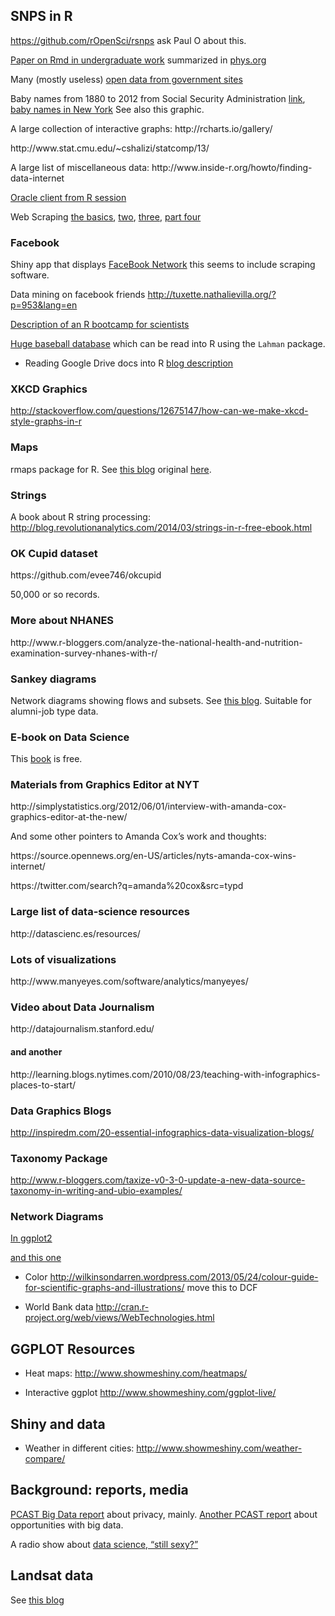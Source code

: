 
## SNPS in R

<https://github.com/rOpenSci/rsnps> ask Paul O about this.


[Paper on Rmd in undergraduate work](http://escholarship.org/uc/item/90b2f5xh) summarized in [phys.org](http://phys.org/news/2014-02-scientific-young.html)

Many (mostly useless) [open data from government sites](http://www.data.gov/open-gov/)

Baby names from 1880 to 2012 from Social Security Administration [link](http://www.ssa.gov/oact/babynames/names.zip), [baby names in New York](http://catalog.data.gov/dataset/baby-names-beginning-2007)  See also this graphic.  

A large collection of interactive graphs: http://rcharts.io/gallery/

http://www.stat.cmu.edu/~cshalizi/statcomp/13/

A large list of miscellaneous data: http://www.inside-r.org/howto/finding-data-internet

[Oracle client from R session](http://www.inside-r.org/node/48947)

Web Scraping [the basics](http://quantifyingmemory.blogspot.co.uk/2014/02/web-scraping-basics.html), [two](http://quantifyingmemory.blogspot.co.uk/2014/02/web-scraping-part2-digging-deeper.html), [three](http://quantifyingmemory.blogspot.com/2014/03/web-scraping-scaling-up-digital-data.html),  [part four](http://quantifyingmemory.blogspot.com/2014/03/web-scraping-working-with-apis.html)

### Facebook

Shiny app that displays [FaceBook Network](http://tuxette.nathalievilla.org/?tag=igraph&lang=en) this seems to include scraping software.

Data mining on facebook friends <http://tuxette.nathalievilla.org/?p=953&lang=en>

[Description of an R bootcamp for scientists](http://gettinggeneticsdone.blogspot.com/2014/03/software-carpentry-at-uva-redux.html)


[Huge baseball database](http://www.seanlahman.com/baseball-archive/statistics/) which can be read into R using the `Lahman` package.

* Reading Google Drive docs into R [blog description](http://www.r-bloggers.com/download-all-documents-from-google-drive-with-r/?utm_source=feedburner&utm_medium=email&utm_campaign=Feed%3A+RBloggers+%28R+bloggers%29)

### XKCD Graphics

<http://stackoverflow.com/questions/12675147/how-can-we-make-xkcd-style-graphs-in-r>

### Maps

rmaps package for R.  See [this blog](https://mail.google.com/mail/u/0/#inbox/144f0f70078a7ed4) original [here](http://mockquant.blogspot.com/2014/03/seamless-analytical-environment-by-wdi.html).

### Strings

A book about R string processing: <http://blog.revolutionanalytics.com/2014/03/strings-in-r-free-ebook.html>

### OK Cupid dataset 

https://github.com/evee746/okcupid

50,000 or so records.

### More about NHANES

http://www.r-bloggers.com/analyze-the-national-health-and-nutrition-examination-survey-nhanes-with-r/

### Sankey diagrams

Network diagrams showing flows and subsets.  See [this blog](http://lamages.blogspot.com/2014/03/sankey-diagrams-with-googlevis.html).  Suitable for alumni-job type data.

### E-book on Data Science

This [book](http://blog.revolutionanalytics.com/2014/03/free-ebook-on-big-data-and-data-science.html) is free.

### Materials from Graphics Editor at NYT

http://simplystatistics.org/2012/06/01/interview-with-amanda-cox-graphics-editor-at-the-new/

And some other pointers to Amanda Cox’s work and thoughts:

https://source.opennews.org/en-US/articles/nyts-amanda-cox-wins-internet/

https://twitter.com/search?q=amanda%20cox&src=typd

### Large list of data-science resources

http://datascienc.es/resources/

### Lots of visualizations

http://www.manyeyes.com/software/analytics/manyeyes/

### Video about Data Journalism

http://datajournalism.stanford.edu/

#### and another

http://learning.blogs.nytimes.com/2010/08/23/teaching-with-infographics-places-to-start/

### Data Graphics Blogs

<http://inspiredm.com/20-essential-infographics-data-visualization-blogs/>

### Taxonomy Package

<http://www.r-bloggers.com/taxize-v0-3-0-update-a-new-data-source-taxonomy-in-writing-and-ubio-examples/>

### Network Diagrams 

[In ggplot2](http://is-r.tumblr.com/post/38459242505/beautiful-network-diagrams-with-ggplot2)

[and this one](http://sumtxt.wordpress.com/2011/07/02/visualizing-networks-with-ggplot2-in-r/)

* Color <http://wilkinsondarren.wordpress.com/2013/05/24/colour-guide-for-scientific-graphs-and-illustrations/> move this to DCF

* World Bank data <http://cran.r-project.org/web/views/WebTechnologies.html>

## GGPLOT Resources

* Heat maps: <http://www.showmeshiny.com/heatmaps/>

* Interactive ggplot <http://www.showmeshiny.com/ggplot-live/>



## Shiny and data

* Weather in different cities: <http://www.showmeshiny.com/weather-compare/>

## Background: reports, media

[PCAST Big Data report](http://www.whitehouse.gov/sites/default/files/microsites/ostp/PCAST/pcast_big_data_and_privacy_-_may_2014.pdf) about privacy, mainly.  [Another PCAST report](http://www.whitehouse.gov/sites/default/files/docs/big_data_privacy_report_5.1.14_final_print.pdf) about opportunities with big data.

A radio show about [data science, "still sexy?"](http://www.information-management.com/pdfs/DMRadio-04-03-14_DataScience.mp3)

## Landsat data

See [this blog](http://dankelley.github.io/r/2014/07/01/landsat.html)

